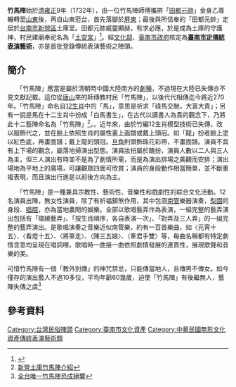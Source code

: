 
{{tw monument
|name=新營土庫竹馬陣
|formername=
|image= 
|imagename=
|othername=
|formalname=竹馬陣
|level=其他-雜技
|class=傳統表演藝術／傳統表演藝術
|location=[[臺南市|臺南市]][[新營區|新營區]]土庫里
|open=
|cost=
|website=
|time=
|date=西元2007年9月11日
|material= 
|when=
|quantity=
}}
{{Infobox Hokkien name
| title      = 竹馬陣
| hanji      = 竹馬陣
| poj        = Tek-bé-tīn
| sinbhundzi = 
| hanlo      = 
| tl         = Tik-bé-tīn
| bp         = 
| hongim     = 
| hokkienipa = 
| lm         = 
| image      = 
| image_size = 
| caption    = 
}}

'''竹馬陣'''始於[[清|清]][[雍正|雍正]]9年（1732年），由一位竹馬陣師傅攜帶「[[田都元帥|田都元帥]]」金身乙尊輾轉至[[山東|山東]]後，再自山東蒞台，首先落腳於[[屏東縣|屏東]]；最後與所信奉的「田都元帥」定居於[[台南市|台南市]][[新營區|新營區]]土庫里。田都元帥威靈顯赫，有求必應，於是成為土庫的守護神，村民建廟奉祀名為「[[土安宮|土安宮]]」<ref>{{Cite web |url=http://old.tncsec.gov.tw/wks/tn19/home.php?page=page4.php&a01=0101&c03=&wks=tn19&page_key=1696 |title=全國唯一的「竹馬陣」 |access-date=2015-10-30 |archive-url=https://web.archive.org/web/20160923201742/http://old.tncsec.gov.tw/wks/tn19/home.php?page=page4.php&a01=0101&c03=&wks=tn19&page_key=1696 |archive-date=2016-09-23 |dead-url=yes }}</ref>。經[[中華民國文化部|文化部]]、[[臺南市政府|臺南市政府]]核定為'''[[臺南市文化資產列表#傳統藝術|臺南市定傳統表演藝術]]'''，亦是首批登錄傳統表演藝術之陣頭。

== 簡介 ==

　　「竹馬陣」應當是屬於清朝時中國大陸南方的[[劇種|劇種]]，不過現在大陸已失傳亦不見文獻記載。這位從[[唐山|唐山]]來的師傅教村民「竹馬陣」，以後代代相傳迄今將近270年。「竹馬陣」命名自[[12生肖|12生肖]]中的「馬」，意思是祈求「祿馬交馳，大富大貴」；另有一說是馬在十二生肖中扮成「白馬書生」，在古代以讀書人為貴的觀念下，乃將此十二藝陣命名為「竹馬陣」<ref>[http://blog.xuite.net/hp200936/hp200936/42171260-%E6%96%B0%E7%87%9F%E5%9C%9F%E5%BA%AB%E7%AB%B9%E9%A6%AC%E9%99%A3%E4%BB%8B%E7%B4%B9 新營土庫竹馬陣介紹]</ref>。。近年來，由於竹編12生肖模型技術已失傳，改以服飾代之，並在臉上依照生肖的屬性畫上面譜或戴上頭冠。如「龍」扮者臉上塗以紅色底，再畫面譜；戴上龍的頭冠。[[旦角|旦角]]則頭飾珠花彩帶，不畫面譜。演員不具有上下場的觀念，屬落地掃演出型態。演員妝扮屬於醜扮，演員人數以二人與三人為主，但三人演出有時並不是為了劇情所需，而是為演出排場之美觀而安排；演出場地為平地上的廣場，可讓觀眾四面可欣賞；演員的身段動作相當簡單，並不斷重複表現，而且演出行進是以前後方向為主。

　　「竹馬陣」是一種兼具宗教性、藝術性、音樂性和戲劇性的綜合文化活動。12名演員出陣，無女性演員，除了有祈福鎮煞作用，其中包涵[[南管|南管]]樂器演奏，[[梨園|梨園]]的身段、[[唱腔|唱腔]]，亦為當地農閒的娛樂。全部以歌唱藝弄作為表演，一組完整的藝弄演出包括有「環繞藝弄」、「按生肖順序，各自表演一次」、「對弄及三人弄」的一組完整的藝弄演出。是歌唱演奏之音樂近似南管樂，約有一百首樂曲，如〈元宵十五〉、〈看燈十五〉、〈將軍走〉、〈陳三五娘〉、〈牽君手雙〉等，每曲名稱都有特定劇情含意均呈現在唱詞哩，歌唱時一曲接一曲依照劇情發展的連貫性，展現歌聲和音樂的美。

可惜竹馬陣有一個「教外別傳」的神咒禁忌，只能傳當地人，且傳男不傳女。如今僅存的演出藝人不過10多位，平均年齡60幾歲，迫使「竹馬陣」有後繼無人，藝陣失傳之虞<ref>[http://www.chinatimes.com/newspapers/20151030001489-260102 全台唯一竹馬陣恐成絕響]</ref>

==參考資料==
{{reflist}}

{{臺南市古蹟}}


[[Category:台灣民俗陣頭|Category:台灣民俗陣頭]]
[[Category:臺南市文化資產|Category:臺南市文化資產]]
[[Category:中華民國無形文化資產傳統表演藝術類|Category:中華民國無形文化資產傳統表演藝術類]]